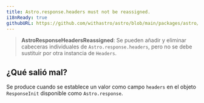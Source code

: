 ```yaml
---
title: Astro.response.headers must not be reassigned.
i18nReady: true
githubURL: https://github.com/withastro/astro/blob/main/packages/astro/src/core/errors/errors-data.ts
---
```


> **AstroResponseHeadersReassigned**: Se pueden añadir y eliminar cabeceras individuales de `Astro.response.headers`, pero no se debe sustituir por otra instancia de `Headers`.

## ¿Qué salió mal?
Se produce cuando se establece un valor como campo `headers` en el objeto `ResponseInit` disponible como `Astro.response`.



